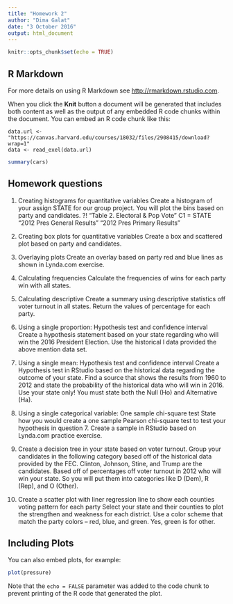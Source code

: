```yaml
---
title: "Homework 2"
author: "Dima Galat"
date: "3 October 2016"
output: html_document
---
```


```r
knitr::opts_chunk$set(echo = TRUE)
```

## R Markdown

For more details on using R Markdown see <http://rmarkdown.rstudio.com>.

When you click the **Knit** button a document will be generated that includes both content as well as the output of any embedded R code chunks within the document. You can embed an R code chunk like this:

```retrieving
data.url <- "https://canvas.harvard.edu/courses/18032/files/2908415/download?wrap=1"
data <- read_exel(data.url)
```

```r
summary(cars)
```

## Homework questions
1) Creating histograms for quantitative variables
Create a histogram of your assign STATE for our group project. You will plot the bins based on party and candidates.
?! "Table 2. Electoral & Pop Vote" C1 = STATE
"2012 Pres General Results"
"2012 Pres Primary Results"

2) Creating box plots for quantitative variables
Create a box and scattered plot based on party and candidates.

3) Overlaying plots
Create an overlay based on party red and blue lines as shown in Lynda.com exercise.

4) Calculating frequencies
Calculate the frequencies of wins for each party win with all states.

5) Calculating descriptive
Create a summary using descriptive statistics off voter turnout in all states. Return the values of percentage for each party.

6) Using a single proportion: Hypothesis test and confidence interval
Create a hypothesis statement based on your state regarding who will win the 2016 President Election. Use the historical l data provided the above mention data set.

7) Using a single mean: Hypothesis test and confidence interval
Create a Hypothesis test in RStudio based on the historical data regarding the outcome of your state. Find a source that shows the results from 1960 to 2012 and state the probability of the historical data who will win in 2016.  Use your state only!
You must state both the Null (Ho) and Alternative (Ha).

8) Using a single categorical variable: One sample chi-square test
State how you would create a one sample Pearson chi-square test to test your hypothesis in question 7. Create a sample in RStudio based on Lynda.com practice exercise.

9) Create a decision tree in your state based on voter turnout. Group your candidates in the following category based off of the historical data provided by the FEC.
Clinton, Johnson, Stine, and Trump are the candidates. Based off of percentages off voter turnout in 2012 who will win your state.  So you will put them into categories like D (Dem), R (Rep), and O (Other).

10) Create a scatter plot with liner regression line to show each counties voting pattern for each party
Select your state and their counties to plot the strengthen and weakness for each district. Use a color scheme that match the party colors – red, blue, and green.  Yes, green is for other.


## Including Plots

You can also embed plots, for example:

```r
plot(pressure)
```

Note that the `echo = FALSE` parameter was added to the code chunk to prevent printing of the R code that generated the plot.
